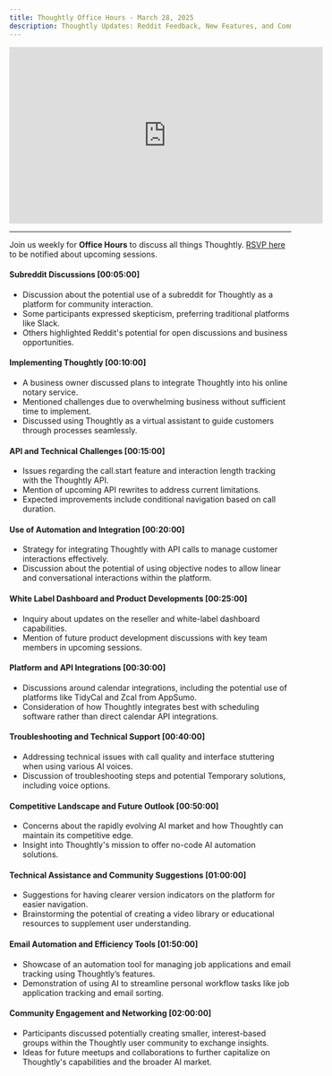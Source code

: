 ```yaml
---
title: Thoughtly Office Hours - March 28, 2025
description: Thoughtly Updates: Reddit Feedback, New Features, and Community Insights
---
```


<Frame caption="Thoughtly Office Hours - March 24, 2024">
	<iframe width="560" height="315" src="https://drive.google.com/file/d/1LwROHH_5gdmsMU9DFCmU7E9HteWDB5EC/preview" title="Video player" frameborder="0" allow="accelerometer; autoplay; clipboard-write; encrypted-media; gyroscope; picture-in-picture; web-share" referrerpolicy="strict-origin-when-cross-origin" allowfullscreen style="border:\{\{whatever\}\}"></iframe>
</Frame>

---

Join us weekly for **Office Hours** to discuss all things Thoughtly. [RSVP here](https://thoughtly.com/office-hours) to be notified about upcoming sessions.

#### Subreddit Discussions [00:05:00]

- Discussion about the potential use of a subreddit for Thoughtly as a platform for community interaction.
- Some participants expressed skepticism, preferring traditional platforms like Slack.
- Others highlighted Reddit's potential for open discussions and business opportunities.

#### Implementing Thoughtly [00:10:00]

- A business owner discussed plans to integrate Thoughtly into his online notary service.
- Mentioned challenges due to overwhelming business without sufficient time to implement.
- Discussed using Thoughtly as a virtual assistant to guide customers through processes seamlessly.

#### API and Technical Challenges [00:15:00]

- Issues regarding the call.start feature and interaction length tracking with the Thoughtly API.
- Mention of upcoming API rewrites to address current limitations.
- Expected improvements include conditional navigation based on call duration.

#### Use of Automation and Integration [00:20:00]

- Strategy for integrating Thoughtly with API calls to manage customer interactions effectively.
- Discussion about the potential of using objective nodes to allow linear and conversational interactions within the platform.

#### White Label Dashboard and Product Developments [00:25:00]

- Inquiry about updates on the reseller and white-label dashboard capabilities.
- Mention of future product development discussions with key team members in upcoming sessions.

#### Platform and API Integrations [00:30:00]

- Discussions around calendar integrations, including the potential use of platforms like TidyCal and Zcal from AppSumo.
- Consideration of how Thoughtly integrates best with scheduling software rather than direct calendar API integrations.

#### Troubleshooting and Technical Support [00:40:00]

- Addressing technical issues with call quality and interface stuttering when using various AI voices.
- Discussion of troubleshooting steps and potential Temporary solutions, including voice options.

#### Competitive Landscape and Future Outlook [00:50:00]

- Concerns about the rapidly evolving AI market and how Thoughtly can maintain its competitive edge.
- Insight into Thoughtly's mission to offer no-code AI automation solutions.

#### Technical Assistance and Community Suggestions [01:00:00]

- Suggestions for having clearer version indicators on the platform for easier navigation.
- Brainstorming the potential of creating a video library or educational resources to supplement user understanding.

#### Email Automation and Efficiency Tools [01:50:00]

- Showcase of an automation tool for managing job applications and email tracking using Thoughtly’s features.
- Demonstration of using AI to streamline personal workflow tasks like job application tracking and email sorting.

#### Community Engagement and Networking [02:00:00]

- Participants discussed potentially creating smaller, interest-based groups within the Thoughtly user community to exchange insights.
- Ideas for future meetups and collaborations to further capitalize on Thoughtly's capabilities and the broader AI market.


<NextSection
    title="Get Started"
    icon="rocket"
    href="https://auth.thought.ly/signup"
    description="Sign up for a free account and start building your Voice Agent today ->"
/>
